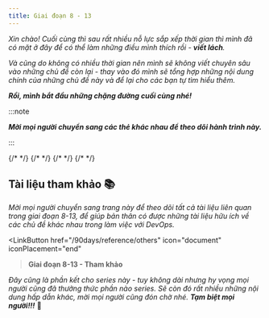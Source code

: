 ```yaml
---
title: Giai đoạn 8 - 13
---
```



_Xin chào! Cuối cùng thì sau rất nhiều nỗ lực sắp xếp thời gian thì mình đã có mặt ở đây để có thể làm 
những điều mình thích rồi - **viết lách**._

_Và cũng do không có nhiều thời gian nên mình sẽ không viết chuyên sâu vào những chủ đề còn lại - thay vào
đó mình sẽ tổng hợp những nội dung chính của những chủ đề này và để lại cho các bạn tự tìm hiểu thêm._

**_Rồi, mình bắt đầu những chặng đường cuối cùng nhé!_**

:::note

**_Mời mọi người chuyển sang các thẻ khác nhau để theo dõi hành trình này._**

:::

<Tabs>
  <TabItem label="S8">
    <Kubernetes/>
  </TabItem>
  <TabItem label="S9">
    {/* <Day22/> */}
  </TabItem>
  <TabItem label="S10">
    {/* <Day23/> */}
  </TabItem>
  <TabItem label="S11">
    {/* <Day24/> */}
  </TabItem>
  <TabItem label="S12">
    {/* <Day25/> */}
  </TabItem>
</Tabs>

## Tài liệu tham khảo 📚

_Mời mọi người chuyển sang trang này để theo dõi tất cả tài liệu liên quan trong giai đoạn 8-13, 
để giúp bản thân có được những tài liệu hữu ích về các chủ đề khác nhau trong làm việc với DevOps._

<LinkButton 
    href="/90days/reference/others"
    icon="document"
    iconPlacement="end"
><b>Giai đoạn 8-13 - Tham khảo</b></LinkButton>

_Đây cũng là phần kết cho series này - tuy không dài nhưng hy vọng mọi người cũng đã thưởng thức phần
nào series. Sẽ còn đó rất nhiều những nội dung hấp dẫn khác, mời mọi người cũng đón chờ nhé. **Tạm biệt
mọi người!!!**_ 🚀